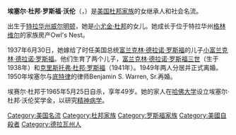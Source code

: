 {{Unreferenced|time=2020-10-25T02:23:46+00:00}}
'''埃塞尔·杜邦·罗斯福·沃伦'''（{{lang-en|'''Ethel du Pont Roosevelt Warren'''}}，{{Bd|1916年|1月30日|1965年|5月25日}}）是[[美国|美国]][[杜邦家族|杜邦家族]]的女继承人和社会名流。

出生于[[特拉华州|特拉华州]][[威尔明顿|威尔明顿]]，她是[[小尤金·杜邦|小尤金·杜邦]]的女儿。她成长于位于特拉华州[[格林维尔|格林维尔]]的家族房产Owl's Nest。

1937年6月30日，她嫁给了时任美国总统[[富兰克林·德拉诺·罗斯福|富兰克林·德拉诺·罗斯福]]的儿子[[小富兰克林·德拉诺·罗斯福|小富兰克林·德拉诺·罗斯福]]。他们生育了两个儿子，[[富兰克林·德拉诺·罗斯福三世|富兰克林·德拉诺·罗斯福三世]]（生于1938年）和[[克里斯托弗·杜邦·罗斯福|克里斯托弗·杜邦·罗斯福]]（1941年）。1949年两人分居并正式离婚。1950年埃塞尔与[[底特律|底特律]]的律师Benjamin S. Warren, Sr.再婚。

埃赛尔·杜邦于1965年5月25日自杀，享年49岁。她的家人在[[哈佛大学|哈佛大学]]设立埃塞尔·杜邦·沃伦奖学金，以研究[[精神病学|精神病学]]。

{{Authority control}}
{{DEFAULTSORT:du pont}}
[[Category:美国名流|Category:美国名流]]
[[Category:杜邦家族|Category:杜邦家族]]
[[Category:罗斯福家族|Category:罗斯福家族]]
[[Category:美國自殺者|Category:美國自殺者]]
[[Category:德拉瓦州人|Category:德拉瓦州人]]
{{US-poli-bio-stub}}